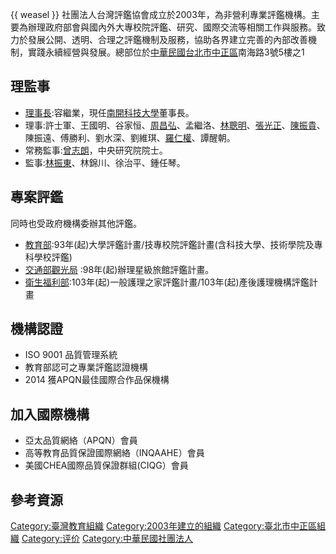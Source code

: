 {{POV|time=2015-06}}
{{ weasel }}
社團法人台灣評鑑協會成立於2003年，為非營利專業評鑑機構。主要為辦理政府部會與國內外大專校院評鑑、研究、國際交流等相關工作與服務。致力於發展公開、透明、合理之評鑑機制及服務，協助各界建立完善的內部改善機制，實踐永續經營與發展。總部位於[[中華民國|中華民國]][[台北市|台北市]][[中正區_(臺北市)|中正區]]南海路3號5樓之1

==理監事==
*[[理事長|理事長]]:容繼業，現任[[南開科技大學|南開科技大學]]董事長。
*理事:許士軍、王國明、谷家恒、[[周昌弘|周昌弘]]、孟繼洛、[[林聰明|林聰明]]、[[張光正|張光正]]、[[陳振貴|陳振貴]]、陳振遠、傅勝利、劉水深、劉維琪、[[羅仁權|羅仁權]]、譚醒朝。
*常務監事:[[曾志朗|曾志朗]]，中央研究院院士。
*監事:[[林振東|林振東]]、林錦川、徐治平、鍾任琴。

==專案評鑑==
同時也受政府機構委辦其他評鑑。
*[[中華民國教育部|教育部]]:93年(起)大學評鑑計畫/技專校院評鑑計畫(含科技大學、技術學院及專科學校評鑑)
*[[中華民國交通部|交通部]][[觀光局|觀光局]] :98年(起)辦理星級旅館評鑑計畫。
*[[衛生福利部|衛生福利部]]:103年(起)一般護理之家評鑑計畫/103年(起)產後護理機構評鑑計畫

==機構認證==
*ISO 9001 品質管理系統
*教育部認可之專業評鑑認證機構
*2014 獲APQN最佳國際合作品保機構

==加入國際機構==
*亞太品質網絡（APQN）會員
*高等教育品質保證國際網絡（INQAAHE）會員
*美國CHEA國際品質保證群組(CIQG）會員

==參考資源==
{{reflist}}

[[Category:臺灣教育組織|Category:臺灣教育組織]]
[[Category:2003年建立的組織|Category:2003年建立的組織]]
[[Category:臺北市中正區組織|Category:臺北市中正區組織]]
[[Category:评价|Category:评价]]
[[Category:中華民國社團法人|Category:中華民國社團法人]]